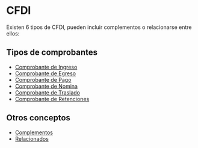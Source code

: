 # CFDI

Existen 6 tipos de CFDI, pueden incluir complementos o relacionarse entre ellos:

## Tipos de comprobantes

- [Comprobante de Ingreso](/docs/guides/invoices/ingreso)
- [Comprobante de Egreso](/docs/guides/invoices/egreso)
- [Comprobante de Pago](/docs/guides/invoices/pago)
- [Comprobante de Nomina](/docs/guides/invoices/nomina)
- [Comprobante de Traslado](/docs/guides/invoices/traslado)
- [Comprobante de Retenciones](/docs/guides/invoices/retencion)

## Otros conceptos

- [Complementos](/docs/guides/invoices/complementos)
- [Relacionados](/docs/guides/invoices/relacionados)
